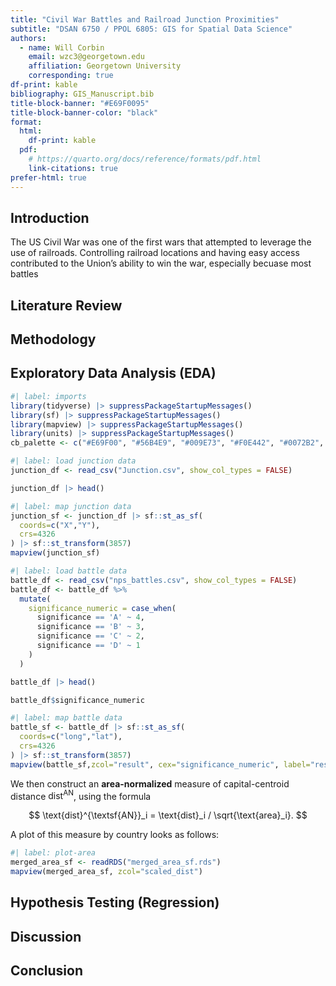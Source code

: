 ```yaml
---
title: "Civil War Battles and Railroad Junction Proximities"
subtitle: "DSAN 6750 / PPOL 6805: GIS for Spatial Data Science"
authors:
  - name: Will Corbin
    email: wzc3@georgetown.edu
    affiliation: Georgetown University
    corresponding: true
df-print: kable
bibliography: GIS_Manuscript.bib
title-block-banner: "#E69F0095"
title-block-banner-color: "black"
format:
  html:
    df-print: kable
  pdf:
    # https://quarto.org/docs/reference/formats/pdf.html
    link-citations: true
prefer-html: true
---
```


## Introduction

The US Civil War was one of the first wars that attempted to leverage the use of railroads. Controlling railroad locations and having easy access contributed to the Union's ability to win the war, especially becuase most battles 

## Literature Review

## Methodology

## Exploratory Data Analysis (EDA)

```r
#| label: imports
library(tidyverse) |> suppressPackageStartupMessages()
library(sf) |> suppressPackageStartupMessages()
library(mapview) |> suppressPackageStartupMessages()
library(units) |> suppressPackageStartupMessages()
cb_palette <- c("#E69F00", "#56B4E9", "#009E73", "#F0E442", "#0072B2", "#D55E00", "#CC79A7")
```

```r
#| label: load junction data
junction_df <- read_csv("Junction.csv", show_col_types = FALSE)

junction_df |> head()
```

```r
#| label: map junction data
junction_sf <- junction_df |> sf::st_as_sf(
  coords=c("X","Y"),
  crs=4326
) |> sf::st_transform(3857)
mapview(junction_sf)

```

```r
#| label: load battle data
battle_df <- read_csv("nps_battles.csv", show_col_types = FALSE)
battle_df <- battle_df %>% 
  mutate(
    significance_numeric = case_when(
      significance == 'A' ~ 4,
      significance == 'B' ~ 3,
      significance == 'C' ~ 2,
      significance == 'D' ~ 1
    )
  )

battle_df |> head()

```

```r
battle_df$significance_numeric

```

```r
#| label: map battle data
battle_sf <- battle_df |> sf::st_as_sf(
  coords=c("long","lat"),
  crs=4326
) |> sf::st_transform(3857)
mapview(battle_sf,zcol="result", cex="significance_numeric", label="result")

```


We then construct an **area-normalized** measure of capital-centroid distance $\text{dist}^{\textsf{AN}}$, using the formula

$$
\text{dist}^{\textsf{AN}}_i = \text{dist}_i / \sqrt{\text{area}_i}.
$$

A plot of this measure by country looks as follows:

```r
#| label: plot-area
merged_area_sf <- readRDS("merged_area_sf.rds")
mapview(merged_area_sf, zcol="scaled_dist")
```

## Hypothesis Testing (Regression)


## Discussion

## Conclusion


